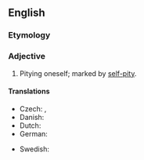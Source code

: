 ==English==

===Etymology===
{{prefix|en|self|pitying}}

===Adjective===
{{en-adj}}

# Pitying oneself; marked by [[self-pity]].

====Translations====
{{trans-top|marked by self-pity}}
* Czech: {{t|cs|sebelítostivý|m}}, {{t|cs|bolestínský|m}}
* Danish: {{t|da|selvmedlidende}}
* Dutch: {{t|nl|zelfmedelijdend}}
* German: {{t|de|selbstmitleidig}}
{{trans-mid}}
* Swedish: {{t+|sv|självömkande}}
{{trans-bottom}}